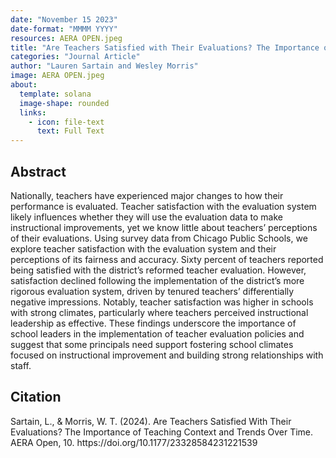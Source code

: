 ```yaml
---
date: "November 15 2023"
date-format: "MMMM YYYY"
resources: AERA OPEN.jpeg
title: "Are Teachers Satisfied with Their Evaluations? The Importance of Teaching Context and Trends over Time"
categories: "Journal Article"
author: "Lauren Sartain and Wesley Morris"
image: AERA OPEN.jpeg
about:
  template: solana
  image-shape: rounded
  links:
    - icon: file-text
      text: Full Text
---
```


## Abstract

Nationally, teachers have experienced major changes to how their performance is evaluated. Teacher satisfaction with the evaluation system likely influences whether they will use the evaluation data to make instructional improvements, yet we know little about teachers' perceptions of their evaluations. Using survey data from Chicago Public Schools, we explore teacher satisfaction with the evaluation system and their perceptions of its fairness and accuracy. Sixty percent of teachers reported being satisfied with the district's reformed teacher evaluation. However, satisfaction declined following the implementation of the district's more rigorous evaluation system, driven by tenured teachers' differentially negative impressions. Notably, teacher satisfaction was higher in schools with strong climates, particularly where teachers perceived instructional leadership as effective. These findings underscore the importance of school leaders in the implementation of teacher evaluation policies and suggest that some principals need support fostering school climates focused on instructional improvement and building strong relationships with staff.

## Citation

Sartain, L., & Morris, W. T. (2024). Are Teachers Satisfied With Their Evaluations? The Importance of Teaching Context and Trends Over Time. AERA Open, 10. https://doi.org/10.1177/23328584231221539
